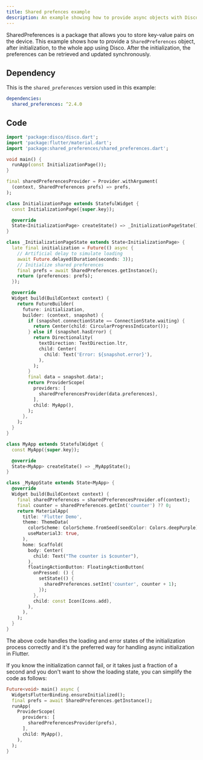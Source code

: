 ```yaml
---
title: Shared prefences example
description: An example showing how to provide async objects with Disco.
---
```



<LinkCard title="Source code" description="Click here to view the full source code of this example" href="https://github.com/our-creativity/disco/tree/main/examples/solidart" />

SharedPreferences is a package that allows you to store key-value pairs on the device.
This example shows how to provide a `SharedPreferences` object, after initialization, to the whole app using Disco.
After the initialization, the preferences can be retrieved and updated synchronously.

## Dependency

This is the `shared_preferences` version used in this example:

```yaml {2}
dependencies:
  shared_preferences: ^2.4.0
```

## Code

```dart title=main.dart
import 'package:disco/disco.dart';
import 'package:flutter/material.dart';
import 'package:shared_preferences/shared_preferences.dart';

void main() {
  runApp(const InitializationPage());
}

final sharedPreferencesProvider = Provider.withArgument(
  (context, SharedPreferences prefs) => prefs,
);

class InitializationPage extends StatefulWidget {
  const InitializationPage({super.key});

  @override
  State<InitializationPage> createState() => _InitializationPageState();
}

class _InitializationPageState extends State<InitializationPage> {
  late final initialization = Future(() async {
    // Artificial delay to simulate loading
    await Future.delayed(Duration(seconds: 3));
    // Initialize shared preferences
    final prefs = await SharedPreferences.getInstance();
    return (preferences: prefs);
  });

  @override
  Widget build(BuildContext context) {
    return FutureBuilder(
      future: initialization,
      builder: (context, snapshot) {
        if (snapshot.connectionState == ConnectionState.waiting) {
          return Center(child: CircularProgressIndicator());
        } else if (snapshot.hasError) {
          return Directionality(
            textDirection: TextDirection.ltr,
            child: Center(
              child: Text('Error: ${snapshot.error}'),
            ),
          );
        }
        final data = snapshot.data!;
        return ProviderScope(
          providers: [
            sharedPreferencesProvider(data.preferences),
          ],
          child: MyApp(),
        );
      },
    );
  }
}

class MyApp extends StatefulWidget {
  const MyApp({super.key});

  @override
  State<MyApp> createState() => _MyAppState();
}

class _MyAppState extends State<MyApp> {
  @override
  Widget build(BuildContext context) {
    final sharedPreferences = sharedPreferencesProvider.of(context);
    final counter = sharedPreferences.getInt('counter') ?? 0;
    return MaterialApp(
      title: 'Flutter Demo',
      theme: ThemeData(
        colorScheme: ColorScheme.fromSeed(seedColor: Colors.deepPurple),
        useMaterial3: true,
      ),
      home: Scaffold(
        body: Center(
          child: Text("The counter is $counter"),
        ),
        floatingActionButton: FloatingActionButton(
          onPressed: () {
            setState(() {
              sharedPreferences.setInt('counter', counter + 1);
            });
          },
          child: const Icon(Icons.add),
        ),
      ),
    );
  }
}
```

The above code handles the loading and error states of the initialization process correctly and it's the preferred way for handling async initialization in Flutter.

If you know the initialization cannot fail, or it takes just a fraction of a second and you don't want to show the loading state, you can simplify the code as follows:
```dart
Future<void> main() async {
  WidgetsFlutterBinding.ensureInitialized();
  final prefs = await SharedPreferences.getInstance();
  runApp(
    ProviderScope(
      providers: [
        sharedPreferencesProvider(prefs),
      ],
      child: MyApp(),
    ),
  );
}
```


